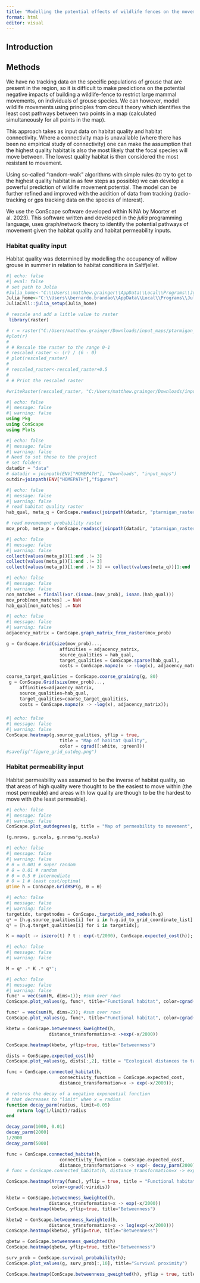 ```yaml
---
title: "Modelling the potential effects of wildlife fences on the movement of grouse"
format: html
editor: visual
---
```


## Introduction

## Methods

We have no tracking data on the specific populations of grouse that are present in the region, so it is difficult to make predictions on the potential negative impacts of building a wildlife-fence to restrict large mammal movements, on individuals of grouse species. We can however, model wildlife movements using principles from circuit theory which identifies the least cost pathways between two points in a map (calculated simultaneously for all points in the map).

This approach takes as input data on habitat quality and habitat connectivity. Where a connectivity map is unavailable (where there has been no empirical study of connectivity) one can make the assumption that the highest quality habitat is also the most likely that the focal species will move between. The lowest quality habitat is then considered the most resistant to movement.

Using so-called "random-walk" algorithms with simple rules (to try to get to the highest quality habitat in as few steps as possible) we can develop a powerful prediction of wildlife movement potential. The model can be further refined and improved with the addition of data from tracking (radio-tracking or gps tracking data on the species of interest).

We use the ConScape software developed within NINA by Moorter et al. 2023). This software written and developed in the *julia* programming language, uses graph/network theory to identify the potential pathways of movement given the habitat quality and habitat permeability inputs.

### Habitat quality input

Habitat quality was determined by modelling the occupancy of willow grouse in summer in relation to habitat conditions in Saltfjellet.

```R
#| echo: false
#| eval: false
# set path to Julia
#Julia_home<-"C:\\Users\\matthew.grainger\\AppData\\Local\\Programs\\Julia-1.8.3\\bin"
Julia_home<-"C:\\Users\\bernardo.brandao\\AppData\\Local\\Programs\\Julia-1.8.3\\bin"
JuliaCall::julia_setup(Julia_home)
```

```R
# rescale and add a little value to raster
 library(raster)

# r = raster("C:/Users/matthew.grainger/Downloads/input_maps/ptarmigan_rasterX.asc")
#plot(r)
# 
# # Rescale the raster to the range 0-1
# rescaled_raster <- (r) / (6 - 0)
# plot(rescaled_raster)
# 
# rescaled_raster<-rescaled_raster+0.5
# 
# # Print the rescaled raster

#writeRaster(rescaled_raster, "C:/Users/matthew.grainger/Downloads/input_maps/ptarmigan_rasterX.asc", format="ascii", overwrite=TRUE)


```

```julia
#| echo: false
#| message: false
#| warning: false
using Pkg
using ConScape
using Plots
```

```julia
#| echo: false
#| message: false
#| warning: false
# Need to set these to the project
# set folders
datadir = "data"
# datadir = joinpath(ENV["HOMEPATH"], "Downloads", "input_maps")
outdir=joinpath(ENV["HOMEPATH"],"figures")
```

```julia
#| echo: false
#| message: false
#| warning: false
# read habitat quality raster
hab_qual, meta_q = ConScape.readasc(joinpath(datadir, "ptarmigan_rasterX.asc"))

# read movemement probability raster
mov_prob, meta_p = ConScape.readasc(joinpath(datadir, "ptarmigan_rasterX.asc"))


```

```julia
#| echo: false
#| message: false
#| warning: false
collect(values(meta_p))[1:end .!= 3]
collect(values(meta_p))[1:end .!= 3]
collect(values(meta_p))[1:end .!= 3] == collect(values(meta_q))[1:end .!= 3]

```

```julia
#| echo: false
#| message: false
#| warning: false
non_matches = findall(xor.(isnan.(mov_prob), isnan.(hab_qual)))
mov_prob[non_matches] .= NaN
hab_qual[non_matches] .= NaN
```

```julia
#| echo: false
#| message: false
#| warning: false
adjacency_matrix = ConScape.graph_matrix_from_raster(mov_prob)

g = ConScape.Grid(size(mov_prob)...,
                    affinities = adjacency_matrix,
                    source_qualities = hab_qual,
                    target_qualities = ConScape.sparse(hab_qual),
                    costs = ConScape.mapnz(x -> -log(x), adjacency_matrix))

coarse_target_qualities = ConScape.coarse_graining(g, 80)
 g = ConScape.Grid(size(mov_prob)...,
     affinities=adjacency_matrix,
     source_qualities=hab_qual,
     target_qualities=coarse_target_qualities,
     costs = ConScape.mapnz(x -> -log(x), adjacency_matrix));
```

### 

```julia
#| echo: false
#| message: false
#| warning: false
ConScape.heatmap(g.source_qualities, yflip = true, 
                    title = "Map of habitat Quality", 
                    color = cgrad([:white, :green]))
#savefig("figure_grid_outdeg.png")

```

### Habitat permeability input

Habitat permeability was assumed to be the inverse of habitat quality, so that areas of high quality were thought to be the easiest to move within (the most permeable) and areas with low quality are though to be the hardest to move with (the least permeable).

```julia
#| echo: false
#| message: false
#| warning: false
ConScape.plot_outdegrees(g, title = "Map of permeability to movement", color = cgrad(:acton))
```

```julia

(g.nrows, g.ncols, g.nrows*g.ncols)
```

```julia
#| echo: false
#| message: false
#| warning: false
# θ = 0.001 # super random
# θ = 0.01 # random
# θ = 0.5 # intermediate
# θ = 1 # least cost/optimal
@time h = ConScape.GridRSP(g, θ = θ)
```

```julia
#| echo: false
#| message: false
#| warning: false
targetidx, targetnodes = ConScape._targetidx_and_nodes(h.g)
qˢ = [h.g.source_qualities[i] for i in h.g.id_to_grid_coordinate_list]
qᵗ = [h.g.target_qualities[i] for i in targetidx];
```

```julia
K = map(t -> iszero(t) ? t : exp(-t/2000), ConScape.expected_cost(h));
```

```julia
#| echo: false
#| message: false
#| warning: false

M = qˢ .* K .* qᵗ';

```

```julia
#| echo: false
#| message: false
#| warning: false
funcᵗ = vec(sum(M, dims=1)); #sum over rows
ConScape.plot_values(g, funcᵗ, title="Functional habitat", color=cgrad(:viridis))

funcˢ = vec(sum(M, dims=2)); #sum over rows
ConScape.plot_values(g, funcˢ, title="Functional habitat", color=cgrad(:viridis))
```

```julia
kbetw = ConScape.betweenness_kweighted(h, 
                distance_transformation=x ->exp(-x/2000))
```

```julia
ConScape.heatmap(kbetw, yflip=true, title="Betweenness")

```

```julia

dists = ConScape.expected_cost(h)
ConScape.plot_values(g, dists[:,2], title = "Ecological distances to target pixel t")

```

```julia
func = ConScape.connected_habitat(h, 
                    connectivity_function = ConScape.expected_cost,
                    distance_transformation=x -> exp(-x/2000));

# returns the decay of a negative exponential function
# that decreases to "limit" when x = radius
function decay_parm(radius, limit=0.05)
    return log(1/limit)/radius
end

decay_parm(1000, 0.01) 
decay_parm(2000)
1/2000
decay_parm(5000)

func = ConScape.connected_habitat(h, 
                    connectivity_function = ConScape.expected_cost,
                    distance_transformation=x -> exp(- decay_parm(2000)*x));
# func = ConScape.connected_habitat(h, distance_transformation=x -> exp(-x));
```

```julia
ConScape.heatmap(Array(func), yflip = true, title = "Functional habitat", 
                 color=cgrad(:viridis))
```


```julia
kbetw = ConScape.betweenness_kweighted(h, 
                distance_transformation=x -> exp(-x/2000))
ConScape.heatmap(kbetw, yflip=true, title="Betweenness")

kbetw2 = ConScape.betweenness_kweighted(h, 
                distance_transformation=x -> log(exp(-x/2000)))                
ConScape.heatmap(kbetw2, yflip=true, title="Betweenness")

qbetw = ConScape.betweenness_qweighted(h)
ConScape.heatmap(qbetw, yflip=true, title="Betweenness")
```


```julia
surv_prob = ConScape.survival_probability(h);
ConScape.plot_values(g, surv_prob[:,10], title="Survival proximity")
```

```julia
ConScape.heatmap(ConScape.betweenness_qweighted(h), yflip = true, title = "Betweenness")

```
